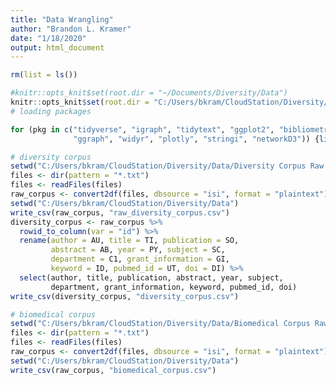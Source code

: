 ```yaml
---
title: "Data Wrangling"
author: "Brandon L. Kramer"
date: "1/18/2020"
output: html_document
---
```


```r
rm(list = ls())

#knitr::opts_knit$set(root.dir = "~/Documents/Diversity/Data")
knitr::opts_knit$set(root.dir = "C:/Users/bkram/CloudStation/Diversity/Data")
# loading packages 

for (pkg in c("tidyverse", "igraph", "tidytext", "ggplot2", "bibliometrix",
              "ggraph", "widyr", "plotly", "stringi", "networkD3")) {library(pkg, character.only = TRUE)}
```

```r

# diversity corpus 
setwd("C:/Users/bkram/CloudStation/Diversity/Data/Diversity Corpus Raw Files")
files <- dir(pattern = "*.txt")
files <- readFiles(files)
raw_corpus <- convert2df(files, dbsource = "isi", format = "plaintext")
setwd("C:/Users/bkram/CloudStation/Diversity/Data")
write_csv(raw_corpus, "raw_diversity_corpus.csv")
diversity_corpus <- raw_corpus %>% 
  rowid_to_column(var = "id") %>%
  rename(author = AU, title = TI, publication = SO, 
         abstract = AB, year = PY, subject = SC, 
         department = C1, grant_information = GI, 
         keyword = ID, pubmed_id = UT, doi = DI) %>% 
  select(author, title, publication, abstract, year, subject, 
         department, grant_information, keyword, pubmed_id, doi)
write_csv(diversity_corpus, "diversity_corpus.csv")

```

```r

# biomedical corpus 
setwd("C:/Users/bkram/CloudStation/Diversity/Data/Biomedical Corpus Raw Files")
files <- dir(pattern = "*.txt")
files <- readFiles(files)
raw_corpus <- convert2df(files, dbsource = "isi", format = "plaintext")
setwd("C:/Users/bkram/CloudStation/Diversity/Data")
write_csv(raw_corpus, "biomedical_corpus.csv")

```